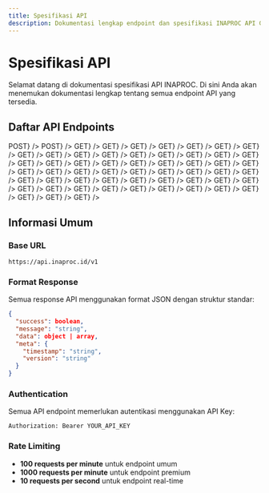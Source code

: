 ```yaml
---
title: Spesifikasi API
description: Dokumentasi lengkap endpoint dan spesifikasi INAPROC API Gateway
---
```



# Spesifikasi API

Selamat datang di dokumentasi spesifikasi API INAPROC. Di sini Anda akan menemukan dokumentasi lengkap tentang semua endpoint API yang tersedia.

## Daftar API Endpoints

<Cards>
  <Card 
    href="/docs/spesifikasi-api/login-untuk-mendapatkan-access-token-post" 
    title="Login untuk mendapatkan access token" 
    description="POST /auth/login"
    icon={<span className="inline-flex items-center px-2 py-1 rounded text-xs font-medium text-blue-600 bg-blue-50">POST</span>}
  />
  <Card 
    href="/docs/spesifikasi-api/download-file-rup-rencana-umum-pengadaan-post" 
    title="Download File RUP (Rencana Umum Pengadaan)" 
    description="POST /rup/download-file"
    icon={<span className="inline-flex items-center px-2 py-1 rounded text-xs font-medium text-blue-600 bg-blue-50">POST</span>}
  />
  <Card 
    href="/docs/spesifikasi-api/semua-penyedia-get" 
    title="Semua Penyedia" 
    description="GET /vendor/penyedia"
    icon={<span className="inline-flex items-center px-2 py-1 rounded text-xs font-medium text-green-600 bg-green-50">GET</span>}
  />
  <Card 
    href="/docs/spesifikasi-api/penyedia-terverifikasi-get" 
    title="Penyedia Terverifikasi" 
    description="GET /vendor/penyedia/terverifikasi"
    icon={<span className="inline-flex items-center px-2 py-1 rounded text-xs font-medium text-green-600 bg-green-50">GET</span>}
  />
  <Card 
    href="/docs/spesifikasi-api/penyedia-roaming-get" 
    title="Penyedia Roaming" 
    description="GET /vendor/penyedia/roaming"
    icon={<span className="inline-flex items-center px-2 py-1 rounded text-xs font-medium text-green-600 bg-green-50">GET</span>}
  />
  <Card 
    href="/docs/spesifikasi-api/rekap-penyedia-berdasarkan-bentuk-usaha-csv-get" 
    title="Rekap Penyedia Berdasarkan Bentuk Usaha (CSV)" 
    description="GET /vendor/rekap/penyedia-bentuk-usaha"
    icon={<span className="inline-flex items-center px-2 py-1 rounded text-xs font-medium text-green-600 bg-green-50">GET</span>}
  />
  <Card 
    href="/docs/spesifikasi-api/rekap-pemenang-tender-csv-get" 
    title="Rekap Pemenang Tender (CSV)" 
    description="GET /vendor/rekap/pemenang-tender"
    icon={<span className="inline-flex items-center px-2 py-1 rounded text-xs font-medium text-green-600 bg-green-50">GET</span>}
  />
  <Card 
    href="/docs/spesifikasi-api/rincian-pemenang-tender-get" 
    title="Rincian Pemenang Tender" 
    description="GET /vendor/rincian/pemenang-tender"
    icon={<span className="inline-flex items-center px-2 py-1 rounded text-xs font-medium text-green-600 bg-green-50">GET</span>}
  />
  <Card 
    href="/docs/spesifikasi-api/rekap-pemenang-non-tender-csv-get" 
    title="Rekap Pemenang Non Tender (CSV)" 
    description="GET /vendor/rekap/pemenang-non-tender"
    icon={<span className="inline-flex items-center px-2 py-1 rounded text-xs font-medium text-green-600 bg-green-50">GET</span>}
  />
  <Card 
    href="/docs/spesifikasi-api/rincian-pemenang-non-tender-get" 
    title="Rincian Pemenang Non Tender" 
    description="GET /vendor/rincian/pemenang-non-tender"
    icon={<span className="inline-flex items-center px-2 py-1 rounded text-xs font-medium text-green-600 bg-green-50">GET</span>}
  />
  <Card 
    href="/docs/spesifikasi-api/rincian-paket-tender-get" 
    title="Rincian Paket Tender" 
    description="GET /tender/paket"
    icon={<span className="inline-flex items-center px-2 py-1 rounded text-xs font-medium text-green-600 bg-green-50">GET</span>}
  />
  <Card 
    href="/docs/spesifikasi-api/rincian-paket-tender-sedang-berjalan-get" 
    title="Rincian Paket Tender Sedang Berjalan" 
    description="GET /tender/paket/berjalan"
    icon={<span className="inline-flex items-center px-2 py-1 rounded text-xs font-medium text-green-600 bg-green-50">GET</span>}
  />
  <Card 
    href="/docs/spesifikasi-api/paket-diulang-get" 
    title="Paket Diulang" 
    description="GET /tender/paket/diulang"
    icon={<span className="inline-flex items-center px-2 py-1 rounded text-xs font-medium text-green-600 bg-green-50">GET</span>}
  />
  <Card 
    href="/docs/spesifikasi-api/rekap-bulanan-tender-csv-get" 
    title="Rekap Bulanan Tender (CSV)" 
    description="GET /tender/rekap/bulanan"
    icon={<span className="inline-flex items-center px-2 py-1 rounded text-xs font-medium text-green-600 bg-green-50">GET</span>}
  />
  <Card 
    href="/docs/spesifikasi-api/rekap-tahunan-tender-csv-get" 
    title="Rekap Tahunan Tender (CSV)" 
    description="GET /tender/rekap/tahunan"
    icon={<span className="inline-flex items-center px-2 py-1 rounded text-xs font-medium text-green-600 bg-green-50">GET</span>}
  />
  <Card 
    href="/docs/spesifikasi-api/rekap-peserta-tender-csv-get" 
    title="Rekap Peserta Tender (CSV)" 
    description="GET /tender/rekap/peserta"
    icon={<span className="inline-flex items-center px-2 py-1 rounded text-xs font-medium text-green-600 bg-green-50">GET</span>}
  />
  <Card 
    href="/docs/spesifikasi-api/rekapitulasi-total-per-satker-csv-get" 
    title="Rekapitulasi Total Per Satker (CSV)" 
    description="GET /tender/rekap/total-per-satker"
    icon={<span className="inline-flex items-center px-2 py-1 rounded text-xs font-medium text-green-600 bg-green-50">GET</span>}
  />
  <Card 
    href="/docs/spesifikasi-api/rekapitulasi-per-kategori-tender-csv-get" 
    title="Rekapitulasi Per Kategori Tender (CSV)" 
    description="GET /tender/rekap/kategori"
    icon={<span className="inline-flex items-center px-2 py-1 rounded text-xs font-medium text-green-600 bg-green-50">GET</span>}
  />
  <Card 
    href="/docs/spesifikasi-api/rekapitulasi-per-nilai-paket-csv-get" 
    title="Rekapitulasi Per Nilai Paket (CSV)" 
    description="GET /tender/rekap/nilai"
    icon={<span className="inline-flex items-center px-2 py-1 rounded text-xs font-medium text-green-600 bg-green-50">GET</span>}
  />
  <Card 
    href="/docs/spesifikasi-api/rekap-per-sumber-dana-csv-get" 
    title="Rekap Per Sumber Dana (CSV)" 
    description="GET /tender/rekap/sumber-dana"
    icon={<span className="inline-flex items-center px-2 py-1 rounded text-xs font-medium text-green-600 bg-green-50">GET</span>}
  />
  <Card 
    href="/docs/spesifikasi-api/rekap-paket-per-pokja-csv-get" 
    title="Rekap Paket Per Pokja (CSV)" 
    description="GET /tender/rekap/pokja"
    icon={<span className="inline-flex items-center px-2 py-1 rounded text-xs font-medium text-green-600 bg-green-50">GET</span>}
  />
  <Card 
    href="/docs/spesifikasi-api/rekap-paket-per-anggota-pokja-csv-get" 
    title="Rekap Paket Per Anggota Pokja (CSV)" 
    description="GET /tender/rekap/pokja-anggota"
    icon={<span className="inline-flex items-center px-2 py-1 rounded text-xs font-medium text-green-600 bg-green-50">GET</span>}
  />
  <Card 
    href="/docs/spesifikasi-api/rekap-paket-ppk-csv-get" 
    title="Rekap Paket PPK (CSV)" 
    description="GET /tender/rekap/ppk"
    icon={<span className="inline-flex items-center px-2 py-1 rounded text-xs font-medium text-green-600 bg-green-50">GET</span>}
  />
  <Card 
    href="/docs/spesifikasi-api/rekap-per-metode-pemilihan-csv-get" 
    title="Rekap Per Metode Pemilihan (CSV)" 
    description="GET /tender/rekap/metode-pemilihan"
    icon={<span className="inline-flex items-center px-2 py-1 rounded text-xs font-medium text-green-600 bg-green-50">GET</span>}
  />
  <Card 
    href="/docs/spesifikasi-api/rekap-sanggahan-tender-csv-get" 
    title="Rekap Sanggahan Tender (CSV)" 
    description="GET /tender/rekap/sanggahan"
    icon={<span className="inline-flex items-center px-2 py-1 rounded text-xs font-medium text-green-600 bg-green-50">GET</span>}
  />
  <Card 
    href="/docs/spesifikasi-api/rekap-kontrak-tender-csv-get" 
    title="Rekap Kontrak Tender (CSV)" 
    description="GET /tender/rekap/kontrak"
    icon={<span className="inline-flex items-center px-2 py-1 rounded text-xs font-medium text-green-600 bg-green-50">GET</span>}
  />
  <Card 
    href="/docs/spesifikasi-api/rincian-paket-non-tender-get" 
    title="Rincian Paket Non Tender" 
    description="GET /non-tender/paket"
    icon={<span className="inline-flex items-center px-2 py-1 rounded text-xs font-medium text-green-600 bg-green-50">GET</span>}
  />
  <Card 
    href="/docs/spesifikasi-api/rekap-paket-non-tender-ppk-csv-get" 
    title="Rekap Paket Non Tender PPK (CSV)" 
    description="GET /non-tender/rekap/ppk"
    icon={<span className="inline-flex items-center px-2 py-1 rounded text-xs font-medium text-green-600 bg-green-50">GET</span>}
  />
  <Card 
    href="/docs/spesifikasi-api/rekap-pencatatan-non-tender-csv-get" 
    title="Rekap Pencatatan Non Tender (CSV)" 
    description="GET /non-tender/rekap/pencatatan"
    icon={<span className="inline-flex items-center px-2 py-1 rounded text-xs font-medium text-green-600 bg-green-50">GET</span>}
  />
  <Card 
    href="/docs/spesifikasi-api/rekap-pencatatan-swakelola-csv-get" 
    title="Rekap Pencatatan Swakelola (CSV)" 
    description="GET /non-tender/rekap/swakelola"
    icon={<span className="inline-flex items-center px-2 py-1 rounded text-xs font-medium text-green-600 bg-green-50">GET</span>}
  />
  <Card 
    href="/docs/spesifikasi-api/rekap-bulanan-non-tender-csv-get" 
    title="Rekap Bulanan Non Tender (CSV)" 
    description="GET /non-tender/rekap/bulanan"
    icon={<span className="inline-flex items-center px-2 py-1 rounded text-xs font-medium text-green-600 bg-green-50">GET</span>}
  />
  <Card 
    href="/docs/spesifikasi-api/rekap-tahunan-non-tender-csv-get" 
    title="Rekap Tahunan Non Tender (CSV)" 
    description="GET /non-tender/rekap/tahunan"
    icon={<span className="inline-flex items-center px-2 py-1 rounded text-xs font-medium text-green-600 bg-green-50">GET</span>}
  />
  <Card 
    href="/docs/spesifikasi-api/rekapitulasi-total-paket-non-tender-per-satker-csv-get" 
    title="Rekapitulasi Total Paket Non Tender Per Satker (CSV)" 
    description="GET /non-tender/rekap/total-per-satker"
    icon={<span className="inline-flex items-center px-2 py-1 rounded text-xs font-medium text-green-600 bg-green-50">GET</span>}
  />
  <Card 
    href="/docs/spesifikasi-api/rekap-paket-non-etendering-pejabat-pengadaan-csv-get" 
    title="Rekap Paket Non Etendering Pejabat Pengadaan (CSV)" 
    description="GET /non-tender/rekap/non-etendering-pejabat"
    icon={<span className="inline-flex items-center px-2 py-1 rounded text-xs font-medium text-green-600 bg-green-50">GET</span>}
  />
  <Card 
    href="/docs/spesifikasi-api/rekapitulasi-per-nilai-paket-non-etendering-csv-get" 
    title="Rekapitulasi Per Nilai Paket Non Etendering (CSV)" 
    description="GET /non-tender/rekap/nilai-non-etendering"
    icon={<span className="inline-flex items-center px-2 py-1 rounded text-xs font-medium text-green-600 bg-green-50">GET</span>}
  />
  <Card 
    href="/docs/spesifikasi-api/rekapitulasi-status-satuan-kerja-swakelola-csv-get" 
    title="Rekapitulasi Status Satuan Kerja Swakelola (CSV)" 
    description="GET /non-tender/rekap/status-swakelola"
    icon={<span className="inline-flex items-center px-2 py-1 rounded text-xs font-medium text-green-600 bg-green-50">GET</span>}
  />
  <Card 
    href="/docs/spesifikasi-api/rekap-kontrak-non-tender-csv-get" 
    title="Rekap Kontrak Non Tender (CSV)" 
    description="GET /non-tender/rekap/kontrak"
    icon={<span className="inline-flex items-center px-2 py-1 rounded text-xs font-medium text-green-600 bg-green-50">GET</span>}
  />
  <Card 
    href="/docs/spesifikasi-api/rekap-paket-epurchasing-csv-get" 
    title="Rekap Paket E-Purchasing (CSV)" 
    description="GET /epurchasing/rekap/paket"
    icon={<span className="inline-flex items-center px-2 py-1 rounded text-xs font-medium text-green-600 bg-green-50">GET</span>}
  />
  <Card 
    href="/docs/spesifikasi-api/rekap-per-paket-epurchasing-csv-get" 
    title="Rekap Per Paket E-Purchasing (CSV)" 
    description="GET /epurchasing/rekap/per-paket"
    icon={<span className="inline-flex items-center px-2 py-1 rounded text-xs font-medium text-green-600 bg-green-50">GET</span>}
  />
  <Card 
    href="/docs/spesifikasi-api/rekap-paket-per-satker-csv-get" 
    title="Rekap Paket Per Satker (CSV)" 
    description="GET /epurchasing/rekap/per-satker"
    icon={<span className="inline-flex items-center px-2 py-1 rounded text-xs font-medium text-green-600 bg-green-50">GET</span>}
  />
  <Card 
    href="/docs/spesifikasi-api/rekap-paket-per-jenis-penyedia-csv-get" 
    title="Rekap Paket Per Jenis Penyedia (CSV)" 
    description="GET /epurchasing/rekap/per-jenis-penyedia"
    icon={<span className="inline-flex items-center px-2 py-1 rounded text-xs font-medium text-green-600 bg-green-50">GET</span>}
  />
  <Card 
    href="/docs/spesifikasi-api/rekap-paket-per-jenis-produk-csv-get" 
    title="Rekap Paket Per Jenis Produk (CSV)" 
    description="GET /epurchasing/rekap/per-jenis-produk"
    icon={<span className="inline-flex items-center px-2 py-1 rounded text-xs font-medium text-green-600 bg-green-50">GET</span>}
  />
  <Card 
    href="/docs/spesifikasi-api/rekap-paket-per-status-csv-get" 
    title="Rekap Paket Per Status (CSV)" 
    description="GET /epurchasing/rekap/per-status"
    icon={<span className="inline-flex items-center px-2 py-1 rounded text-xs font-medium text-green-600 bg-green-50">GET</span>}
  />
  <Card 
    href="/docs/spesifikasi-api/rekap-per-jenis-katalog-csv-get" 
    title="Rekap Per Jenis Katalog (CSV)" 
    description="GET /epurchasing/rekap/per-jenis-katalog"
    icon={<span className="inline-flex items-center px-2 py-1 rounded text-xs font-medium text-green-600 bg-green-50">GET</span>}
  />
  <Card 
    href="/docs/spesifikasi-api/rekap-per-penyedia-csv-get" 
    title="Rekap Per Penyedia (CSV)" 
    description="GET /epurchasing/rekap/per-penyedia"
    icon={<span className="inline-flex items-center px-2 py-1 rounded text-xs font-medium text-green-600 bg-green-50">GET</span>}
  />
  <Card 
    href="/docs/spesifikasi-api/rekap-per-ppk-csv-get" 
    title="Rekap Per PPK (CSV)" 
    description="GET /epurchasing/rekap/per-ppk"
    icon={<span className="inline-flex items-center px-2 py-1 rounded text-xs font-medium text-green-600 bg-green-50">GET</span>}
  />
  <Card 
    href="/docs/spesifikasi-api/rekap-penyedia-katalog-csv-get" 
    title="Rekap Penyedia Katalog (CSV)" 
    description="GET /epurchasing/rekap/penyedia-katalog"
    icon={<span className="inline-flex items-center px-2 py-1 rounded text-xs font-medium text-green-600 bg-green-50">GET</span>}
  />
  <Card 
    href="/docs/spesifikasi-api/rekap-realisasi-paket-per-satker-csv-get" 
    title="Rekap Realisasi Paket Per Satker (CSV)" 
    description="GET /epurchasing/rekap/realisasi-per-satker"
    icon={<span className="inline-flex items-center px-2 py-1 rounded text-xs font-medium text-green-600 bg-green-50">GET</span>}
  />
  <Card 
    href="/docs/spesifikasi-api/rekap-paket-lama-katalog-v2-csv-get" 
    title="Rekap Paket Lama (Katalog V2) (CSV)" 
    description="GET /epurchasing/rekap/paket-lama-v2"
    icon={<span className="inline-flex items-center px-2 py-1 rounded text-xs font-medium text-green-600 bg-green-50">GET</span>}
  />
  <Card 
    href="/docs/spesifikasi-api/rekap-realisasi-toko-daring-csv-get" 
    title="Rekap Realisasi Toko Daring (CSV)" 
    description="GET /toko-daring/rekap/realisasi"
    icon={<span className="inline-flex items-center px-2 py-1 rounded text-xs font-medium text-green-600 bg-green-50">GET</span>}
  />
  <Card 
    href="/docs/spesifikasi-api/rekap-realisasi-toko-daring-per-marketplace-csv-get" 
    title="Rekap Realisasi Toko Daring Per Marketplace (CSV)" 
    description="GET /toko-daring/rekap/realisasi-per-marketplace"
    icon={<span className="inline-flex items-center px-2 py-1 rounded text-xs font-medium text-green-600 bg-green-50">GET</span>}
  />
  <Card 
    href="/docs/spesifikasi-api/rekap-realisasi-toko-daring-per-satker-csv-get" 
    title="Rekap Realisasi Toko Daring Per Satker (CSV)" 
    description="GET /toko-daring/rekap/realisasi-per-satker"
    icon={<span className="inline-flex items-center px-2 py-1 rounded text-xs font-medium text-green-600 bg-green-50">GET</span>}
  />
  <Card 
    href="/docs/spesifikasi-api/rencana-pengadaan-penyedia-get" 
    title="Rencana Pengadaan Penyedia" 
    description="GET /rup/rencana/penyedia"
    icon={<span className="inline-flex items-center px-2 py-1 rounded text-xs font-medium text-green-600 bg-green-50">GET</span>}
  />
  <Card 
    href="/docs/spesifikasi-api/rencana-pengadaan-penyedia-konsolidasi-get" 
    title="Rencana Pengadaan Penyedia Konsolidasi" 
    description="GET /rup/rencana/penyedia-konsolidasi"
    icon={<span className="inline-flex items-center px-2 py-1 rounded text-xs font-medium text-green-600 bg-green-50">GET</span>}
  />
  <Card 
    href="/docs/spesifikasi-api/ringkasan-rencana-pengadaan-per-satker-get" 
    title="Ringkasan Rencana Pengadaan Per Satker" 
    description="GET /rup/ringkasan/satker"
    icon={<span className="inline-flex items-center px-2 py-1 rounded text-xs font-medium text-green-600 bg-green-50">GET</span>}
  />
  <Card 
    href="/docs/spesifikasi-api/realisasi-rencana-pengadaan-penyedia-per-satker-get" 
    title="Realisasi Rencana Pengadaan Penyedia Per Satker" 
    description="GET /rup/realisasi/penyedia-per-satker"
    icon={<span className="inline-flex items-center px-2 py-1 rounded text-xs font-medium text-green-600 bg-green-50">GET</span>}
  />
  <Card 
    href="/docs/spesifikasi-api/realisasi-rencana-pengadaan-swakelola-per-satker-get" 
    title="Realisasi Rencana Pengadaan Swakelola Per Satker" 
    description="GET /rup/realisasi/swakelola-per-satker"
    icon={<span className="inline-flex items-center px-2 py-1 rounded text-xs font-medium text-green-600 bg-green-50">GET</span>}
  />
</Cards>

## Informasi Umum

### Base URL
```
https://api.inaproc.id/v1
```

### Format Response
Semua response API menggunakan format JSON dengan struktur standar:

```json
{
  "success": boolean,
  "message": "string",
  "data": object | array,
  "meta": {
    "timestamp": "string",
    "version": "string"
  }
}
```

### Authentication
Semua API endpoint memerlukan autentikasi menggunakan API Key:

```
Authorization: Bearer YOUR_API_KEY
```

### Rate Limiting
- **100 requests per minute** untuk endpoint umum
- **1000 requests per minute** untuk endpoint premium
- **10 requests per second** untuk endpoint real-time
